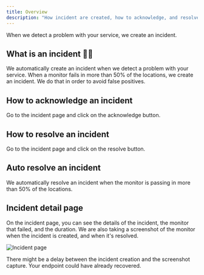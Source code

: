```yaml
---
title: Overview
description: "How incident are created, how to acknowledge, and resolve them🔥"
---
```



When we detect a problem with your service, we create an incident.
## What is an incident 🧑‍🏫

We automatically create an incident when we detect a problem with your service.
When a monitor fails in more than 50% of the locations, we create an incident.
We do that in order to avoid false positives.

## How to acknowledge an incident

Go to the incident page and click on the acknowledge button.

## How to resolve an incident

Go to the incident page and click on the resolve button.

## Auto resolve an incident

We automatically resolve an incident when the monitor is passing in more than
50% of the locations.


## Incident detail page

On the incident page, you can  see the details of the incident, the monitor that failed, and the duration.
We are also taking a screenshot of the monitor when the incident is created, and when it's resolved.


  <Image
    src={IncidentDetail}
    alt="Incident page"
  />

<Aside>There might be a delay between the incident creation and the screenshot capture. Your endpoint could have already recovered.</Aside>
